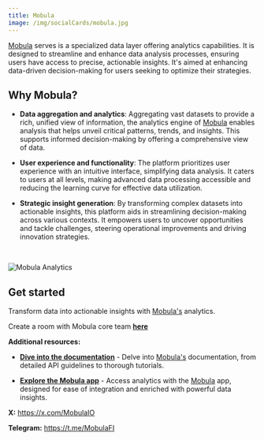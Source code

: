 ```yaml
---
title: Mobula
image: /img/socialCards/mobula.jpg
---
```


[Mobula](https://docs.mobula.io) serves is a specialized data layer offering analytics 
capabilities. It is designed to streamline and enhance data analysis processes, ensuring users have 
access to precise, actionable insights. It's aimed at enhancing data-driven decision-making for 
users seeking to optimize their strategies.

## Why Mobula?

- **Data aggregation and analytics**: Aggregating vast datasets to provide a rich, unified view of 
information, the analytics engine of [Mobula](https://mobula.io) enables analysis that helps unveil 
critical patterns, trends, and insights. This supports informed decision-making by offering a 
comprehensive view of data.

- **User experience and functionality**: The platform prioritizes user experience with an intuitive 
interface, simplifying data analysis. It caters to users at all levels, making advanced data 
processing accessible and reducing the learning curve for effective data utilization.

- **Strategic insight generation**: By transforming complex datasets into actionable insights, this 
platform aids in streamlining decision-making across various contexts. It empowers users to uncover 
opportunities and tackle challenges, steering operational improvements and driving innovation 
strategies.

&nbsp;

<div class="center-container">
  <div class="img-large">
    <img
      src="https://metacore.mobula.io/Capture%20d%E2%80%99e%CC%81cran%202024-04-03%20a%CC%80%2013.36.18.png"
      alt="Mobula Analytics"
    />
  </div>
</div>

## Get started

Transform data into actionable insights with [Mobula's](https://docs.mobula.io) analytics.

Create a room with Mobula core team **[here](https://t.me/MobulaPartnerBot?start=Linea_Docs_Analytics)**

**Additional resources:**

- **[Dive into the documentation](https://docs.mobula.io)** - Delve into [Mobula's](https://docs.mobula.io) 
documentation, from detailed API guidelines to thorough tutorials.

- **[Explore the Mobula app](https://mobula.io)** - Access analytics with the [Mobula](https://mobula.io) 
app, designed for ease of integration and enriched with powerful data insights.

**X:** https://x.com/MobulaIO

**Telegram:** https://t.me/MobulaFI